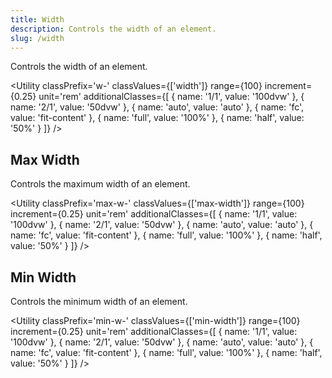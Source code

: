 ```yaml
---
title: Width
description: Controls the width of an element.
slug: /width
---
```



Controls the width of an element.

<Utility 
  classPrefix='w-' 
  classValues={['width']} 
  range={100} 
  increment={0.25} 
  unit='rem' 
  additionalClasses={[
    { name: '1/1', value: '100dvw' },
    { name: '2/1', value: '50dvw' },
    { name: 'auto', value: 'auto' },
    { name: 'fc', value: 'fit-content' },
    { name: 'full', value: '100%' },
    { name: 'half', value: '50%' }
  ]} 
/>

## Max Width

Controls the maximum width of an element.

<Utility 
  classPrefix='max-w-' 
  classValues={['max-width']} 
  range={100} 
  increment={0.25} 
  unit='rem' 
  additionalClasses={[
    { name: '1/1', value: '100dvw' },
    { name: '2/1', value: '50dvw' },
    { name: 'auto', value: 'auto' },
    { name: 'fc', value: 'fit-content' },
    { name: 'full', value: '100%' },
    { name: 'half', value: '50%' }
  ]} 
/>

## Min Width

Controls the minimum width of an element.

<Utility 
  classPrefix='min-w-' 
  classValues={['min-width']} 
  range={100} 
  increment={0.25} 
  unit='rem' 
  additionalClasses={[
    { name: '1/1', value: '100dvw' },
    { name: '2/1', value: '50dvw' },
    { name: 'auto', value: 'auto' },
    { name: 'fc', value: 'fit-content' },
    { name: 'full', value: '100%' },
    { name: 'half', value: '50%' }
  ]} 
/>